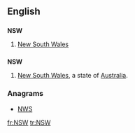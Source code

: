 ==English==

==={{initialism}}===
'''NSW'''

# {{Australia}} [[New South Wales]]

==={{abbreviation}}===
'''NSW'''
# [[New South Wales]], a state of [[Australia]].

===Anagrams===
* [[NWS#English|NWS]]

[[fr:NSW]]
[[tr:NSW]]